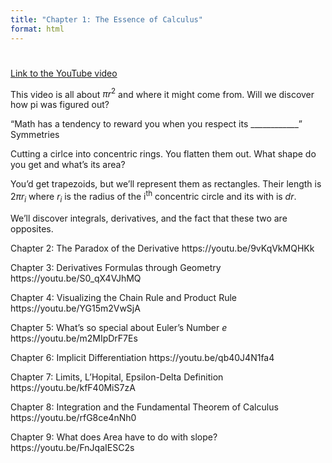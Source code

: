 ```yaml
---
title: "Chapter 1: The Essence of Calculus"
format: html
---
```


#

[Link to the YouTube video](https://youtu.be/WUvTyaaNkzM)

This video is all about $\pi r^2$ and where it might come from. Will we discover how pi was figured out?

"Math has a tendency to reward you when you respect its ____________"
Symmetries

Cutting a cirlce into concentric rings. You flatten them out. What shape do you get and what's its area?

You'd get trapezoids, but we'll represent them as rectangles. Their length is $2\pi r_i$ where $r_i$ is the radius of the i^th^ concentric circle and its with is $dr$.

We'll discover integrals, derivatives, and the fact that these two are opposites.


Chapter 2: The Paradox of the Derivative
https://youtu.be/9vKqVkMQHKk

Chapter 3: Derivatives Formulas through Geometry
https://youtu.be/S0_qX4VJhMQ

Chapter 4: Visualizing the Chain Rule and Product Rule
https://youtu.be/YG15m2VwSjA

Chapter 5: What's so special about Euler's Number $e$
https://youtu.be/m2MIpDrF7Es

Chapter 6: Implicit Differentiation
https://youtu.be/qb40J4N1fa4

Chapter 7: Limits, L'Hopital, Epsilon-Delta Definition
https://youtu.be/kfF40MiS7zA

Chapter 8: Integration and the Fundamental Theorem of Calculus
https://youtu.be/rfG8ce4nNh0

Chapter 9: What does Area have to do with slope?
https://youtu.be/FnJqaIESC2s